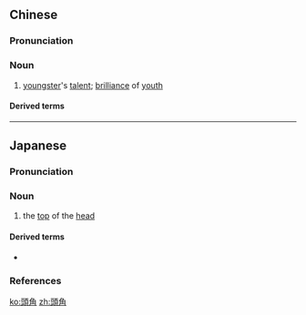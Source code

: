 {{also|头角}}
==Chinese==
{{zh-forms|s=头角}}

===Pronunciation===
{{zh-pron
|m=tóujiǎo,er=y
|c=tau4 gok3
|mn=thâu-kak
|cat=n
}}

===Noun===
{{zh-noun}}

# {{lb|zh|figurative}} [[youngster]]'s [[talent]]; [[brilliance]] of [[youth]]

====Derived terms====
{{zh-der|初露頭角|嶄露頭角|露頭角|頭角兒|頭角崢嶸|頭角嶄然|顯露頭角}}

----

==Japanese==
{{ja-kanjitab|とう|かく|yomi=o}}

===Pronunciation===
{{ja-pron|yomi=o|とうかく|acc=0|acc_ref=DJR,NHK}}

===Noun===
{{ja-noun|とうかく}}

# the [[top]] of the [[head]]

====Derived terms====
* {{ja-r|頭角を現す|とうかく を あらわす|[[distinguish]] oneself}}

===References===
<references/>

[[ko:頭角]]
[[zh:頭角]]